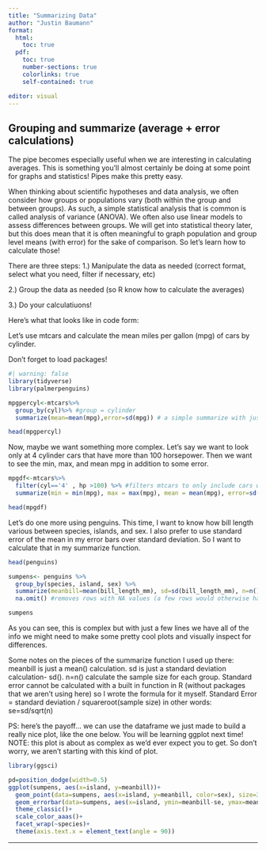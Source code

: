```yaml
---
title: "Summarizing Data"
author: "Justin Baumann"
format: 
  html:
    toc: true
  pdf:
    toc: true
    number-sections: true
    colorlinks: true
    self-contained: true

editor: visual
---
```


## **Grouping and summarize (average + error calculations)**

The pipe becomes especially useful when we are interesting in calculating averages. This is something you'll almost certainly be doing at some point for graphs and statistics! Pipes make this pretty easy.

When thinking about scientific hypotheses and data analysis, we often consider how groups or populations vary (both within the group and between groups). As such, a simple statistical analysis that is common is called analysis of variance (ANOVA). We often also use linear models to assess differences between groups. We will get into statistical theory later, but this does mean that it is often meaningful to graph population and group level means (with error) for the sake of comparison. So let's learn how to calculate those!

There are three steps: 1.) Manipulate the data as needed (correct format, select what you need, filter if necessary, etc)

2.) Group the data as needed (so R know how to calculate the averages)

3.) Do your calculatiuons!

Here's what that looks like in code form:

Let's use mtcars and calculate the mean miles per gallon (mpg) of cars by cylinder.

Don't forget to load packages!

```r
#| warning: false
library(tidyverse)
library(palmerpenguins)

```

```r
mpgpercyl<-mtcars%>%
  group_by(cyl)%>% #group = cylinder 
  summarize(mean=mean(mpg),error=sd(mpg)) # a simple summarize with just mean and standard deviation

head(mpgpercyl)

```

Now, maybe we want something more complex. Let's say we want to look only at 4 cylinder cars that have more than 100 horsepower. Then we want to see the min, max, and mean mpg in addition to some error.

```r
mpgdf<-mtcars%>%
  filter(cyl=='4' , hp >100) %>% #filters mtcars to only include cars w/ 4 cylinders and hp greater than 100
  summarize(min = min(mpg), max = max(mpg), mean = mean(mpg), error=sd(mpg))

head(mpgdf)
```

Let's do one more using penguins. This time, I want to know how bill length various between species, islands, and sex. I also prefer to use standard error of the mean in my error bars over standard deviation. So I want to calculate that in my summarize function.

```r
head(penguins)

sumpens<- penguins %>%
  group_by(species, island, sex) %>%
  summarize(meanbill=mean(bill_length_mm), sd=sd(bill_length_mm), n=n(), se=sd/sqrt(n))%>%
  na.omit() #removes rows with NA values (a few rows would otherwise have NA in 'sex' due to sampling error in the field)

sumpens
```

As you can see, this is complex but with just a few lines we have all of the info we might need to make some pretty cool plots and visually inspect for differences.

Some notes on the pieces of the summarize function I used up there: meanbill is just a mean() calculation. sd is just a standard deviation calculation- sd(). n=n() calculate the sample size for each group. Standard error cannot be calculated with a built in function in R (without packages that we aren't using here) so I wrote the formula for it myself. Standard Error = standard deviation / squareroot(sample size) in other words: se=sd/sqrt(n)

PS: here's the payoff... we can use the dataframe we just made to build a really nice plot, like the one below. You will be learning ggplot next time! NOTE: this plot is about as complex as we'd ever expect you to get. So don't worry, we aren't starting with this kind of plot.

```r
library(ggsci)

pd=position_dodge(width=0.5)
ggplot(sumpens, aes(x=island, y=meanbill))+
  geom_point(data=sumpens, aes(x=island, y=meanbill, color=sex), size=3)+
  geom_errorbar(data=sumpens, aes(x=island, ymin=meanbill-se, ymax=meanbill+se),width=0.1)+
  theme_classic()+
  scale_color_aaas()+
  facet_wrap(~species)+
  theme(axis.text.x = element_text(angle = 90))

```

------------------------------------------------------------------------

